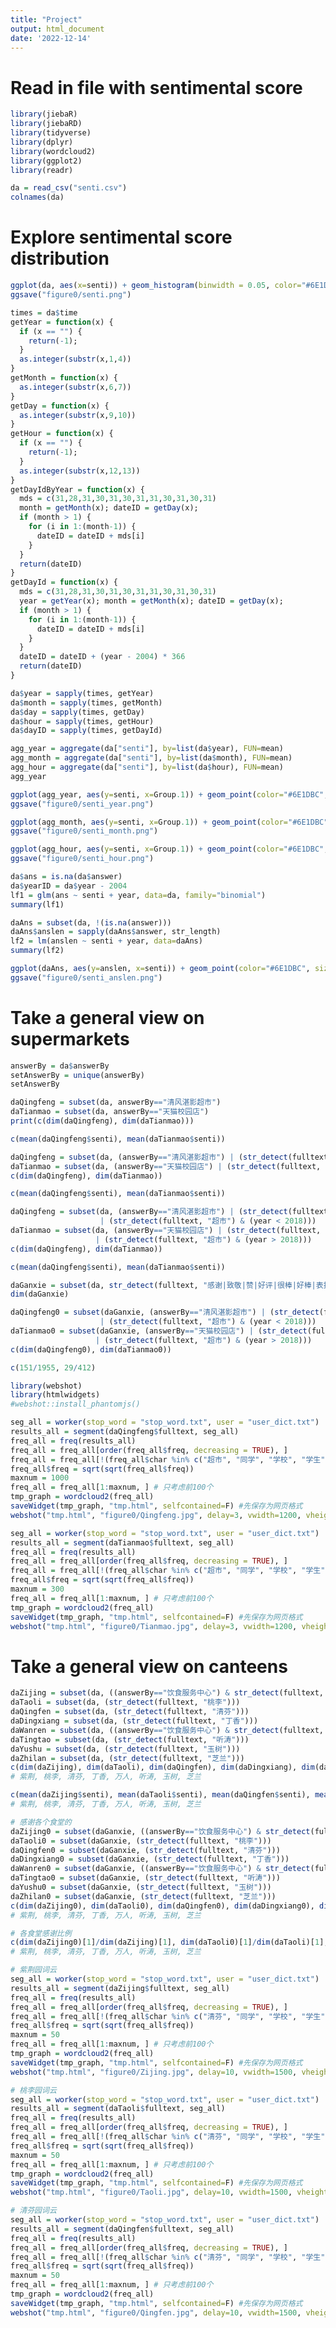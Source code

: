 ```yaml
---
title: "Project"
output: html_document
date: '2022-12-14'
---
```


# Read in file with sentimental score

```r
library(jiebaR)
library(jiebaRD)
library(tidyverse)
library(dplyr)
library(wordcloud2)
library(ggplot2)
library(readr)
```

```r
da = read_csv("senti.csv")
colnames(da)
```

# Explore sentimental score distribution

```r
ggplot(da, aes(x=senti)) + geom_histogram(binwidth = 0.05, color="#6E1DBC", fill="#D29CF0") + labs(title = "2004-2022年反馈信息积极-消极统计分布图") + theme_bw()
ggsave("figure0/senti.png")
```

```r
times = da$time
getYear = function(x) {
  if (x == "") {
    return(-1);
  }
  as.integer(substr(x,1,4))
}
getMonth = function(x) {
  as.integer(substr(x,6,7))
}
getDay = function(x) {
  as.integer(substr(x,9,10))
}
getHour = function(x) {
  if (x == "") {
    return(-1);
  }
  as.integer(substr(x,12,13))
}
getDayIdByYear = function(x) {
  mds = c(31,28,31,30,31,30,31,31,30,31,30,31)
  month = getMonth(x); dateID = getDay(x);
  if (month > 1) {
    for (i in 1:(month-1)) {
      dateID = dateID + mds[i]
    }
  }
  return(dateID)
}
getDayId = function(x) {
  mds = c(31,28,31,30,31,30,31,31,30,31,30,31)
  year = getYear(x); month = getMonth(x); dateID = getDay(x);
  if (month > 1) {
    for (i in 1:(month-1)) {
      dateID = dateID + mds[i]
    }
  }
  dateID = dateID + (year - 2004) * 366
  return(dateID)
}

da$year = sapply(times, getYear)
da$month = sapply(times, getMonth)
da$day = sapply(times, getDay)
da$hour = sapply(times, getHour)
da$dayID = sapply(times, getDayId)
```

```r
agg_year = aggregate(da["senti"], by=list(da$year), FUN=mean)
agg_month = aggregate(da["senti"], by=list(da$month), FUN=mean)
agg_hour = aggregate(da["senti"], by=list(da$hour), FUN=mean)
agg_year
```

```r
ggplot(agg_year, aes(y=senti, x=Group.1)) + geom_point(color="#6E1DBC", size=2) + geom_line(color="#6E1DBC") + labs(x="Year", y="Average sentimental score", title = "年平均积极指数变化趋势图") + theme_bw()
ggsave("figure0/senti_year.png")

ggplot(agg_month, aes(y=senti, x=Group.1)) + geom_point(color="#6E1DBC", size=2) + geom_line(color="#6E1DBC") + labs(x="Month", y="Average sentimental score", title = "月平均积极指数变化趋势图") + theme_bw() + scale_x_continuous(breaks=c(0, 12, 6))
ggsave("figure0/senti_month.png")

ggplot(agg_hour, aes(y=senti, x=Group.1)) + geom_point(color="#6E1DBC", size=2) + geom_line(color="#6E1DBC") + labs(x="Hour", y="Average sentimental score", title = "每日平均积极指数变化趋势图") + theme_bw()
ggsave("figure0/senti_hour.png")
```

```r
da$ans = is.na(da$answer)
da$yearID = da$year - 2004
lf1 = glm(ans ~ senti + year, data=da, family="binomial")
summary(lf1)
```

```r
daAns = subset(da, !(is.na(answer)))
daAns$anslen = sapply(daAns$answer, str_length)
lf2 = lm(anslen ~ senti + year, data=daAns)
summary(lf2)
```

```r
ggplot(daAns, aes(y=anslen, x=senti)) + geom_point(color="#6E1DBC", size=0.5) + labs(x="Sentimental score", y="Answer length", title = "2004-2022年反馈信息积极-消极统计分布图") + theme_bw() + scale_y_continuous(limits=c(0,200))
ggsave("figure0/senti_anslen.png")
```

# Take a general view on supermarkets

```r
answerBy = da$answerBy
setAnswerBy = unique(answerBy)
setAnswerBy
```

```r
daQingfeng = subset(da, answerBy=="清风湛影超市")
daTianmao = subset(da, answerBy=="天猫校园店")
print(c(dim(daQingfeng), dim(daTianmao)))
```

```r
c(mean(daQingfeng$senti), mean(daTianmao$senti))
```

```r
daQingfeng = subset(da, (answerBy=="清风湛影超市") | (str_detect(fulltext, "清风湛影")))
daTianmao = subset(da, (answerBy=="天猫校园店") | (str_detect(fulltext, "天猫|猫超")))
c(dim(daQingfeng), dim(daTianmao))
```

```r
c(mean(daQingfeng$senti), mean(daTianmao$senti))
```

```r
daQingfeng = subset(da, (answerBy=="清风湛影超市") | (str_detect(fulltext, "清风湛影")) 
                    | (str_detect(fulltext, "超市") & (year < 2018)))
daTianmao = subset(da, (answerBy=="天猫校园店") | (str_detect(fulltext, "天猫|猫超"))
                   | (str_detect(fulltext, "超市") & (year > 2018)))
c(dim(daQingfeng), dim(daTianmao))
```

```r
c(mean(daQingfeng$senti), mean(daTianmao$senti))
```

```r
daGanxie = subset(da, str_detect(fulltext, "感谢|致敬|赞|好评|很棒|好棒|表扬|负责|热情|有趣|难得"))
dim(daGanxie)
```

```r
daQingfeng0 = subset(daGanxie, (answerBy=="清风湛影超市") | (str_detect(fulltext, "清风湛影")) 
                    | (str_detect(fulltext, "超市") & (year < 2018)))
daTianmao0 = subset(daGanxie, (answerBy=="天猫校园店") | (str_detect(fulltext, "天猫|猫超"))
                   | (str_detect(fulltext, "超市") & (year > 2018)))
c(dim(daQingfeng0), dim(daTianmao0))
```

```r
c(151/1955, 29/412)
```

```r
library(webshot)
library(htmlwidgets)
#webshot::install_phantomjs()
```

```r
seg_all = worker(stop_word = "stop_word.txt", user = "user_dict.txt")
results_all = segment(daQingfeng$fulltext, seg_all)
freq_all = freq(results_all)
freq_all = freq_all[order(freq_all$freq, decreasing = TRUE), ]
freq_all = freq_all[!(freq_all$char %in% c("超市", "同学", "学校", "学生")),]
freq_all$freq = sqrt(sqrt(freq_all$freq))
maxnum = 1000
freq_all = freq_all[1:maxnum, ] # 只考虑前100个
tmp_graph = wordcloud2(freq_all)
saveWidget(tmp_graph, "tmp.html", selfcontained=F) #先保存为网页格式
webshot("tmp.html", "figure0/Qingfeng.jpg", delay=3, vwidth=1200, vheight=1000)
```

```r
seg_all = worker(stop_word = "stop_word.txt", user = "user_dict.txt")
results_all = segment(daTianmao$fulltext, seg_all)
freq_all = freq(results_all)
freq_all = freq_all[order(freq_all$freq, decreasing = TRUE), ]
freq_all = freq_all[!(freq_all$char %in% c("超市", "同学", "学校", "学生")),]
freq_all$freq = sqrt(sqrt(freq_all$freq))
maxnum = 300
freq_all = freq_all[1:maxnum, ] # 只考虑前100个
tmp_graph = wordcloud2(freq_all)
saveWidget(tmp_graph, "tmp.html", selfcontained=F) #先保存为网页格式
webshot("tmp.html", "figure0/Tianmao.jpg", delay=3, vwidth=1200, vheight=1000)
```

# Take a general view on canteens

```r
daZijing = subset(da, ((answerBy=="饮食服务中心") & str_detect(fulltext, "紫荆")) | (str_detect(fulltext, "紫荆园|紫荆[一二三四1234][层楼]")))
daTaoli = subset(da, (str_detect(fulltext, "桃李")))
daQingfen = subset(da, (str_detect(fulltext, "清芬")))
daDingxiang = subset(da, (str_detect(fulltext, "丁香")))
daWanren = subset(da, ((answerBy=="饮食服务中心") & str_detect(fulltext, "万人|观畴")) | (str_detect(fulltext, "万人食堂|观畴食堂|观畴园")))
daTingtao = subset(da, (str_detect(fulltext, "听涛")))
daYushu = subset(da, (str_detect(fulltext, "玉树")))
daZhilan = subset(da, (str_detect(fulltext, "芝兰")))
c(dim(daZijing), dim(daTaoli), dim(daQingfen), dim(daDingxiang), dim(daWanren), dim(daTingtao), dim(daYushu), dim(daZhilan))
# 紫荆, 桃李, 清芬, 丁香, 万人, 听涛, 玉树, 芝兰
```

```r
c(mean(daZijing$senti), mean(daTaoli$senti), mean(daQingfen$senti), mean(daDingxiang$senti), mean(daWanren$senti), mean(daTingtao$senti), mean(daYushu$senti), mean(daZhilan$senti))
# 紫荆, 桃李, 清芬, 丁香, 万人, 听涛, 玉树, 芝兰
```

```r
# 感谢各个食堂的
daZijing0 = subset(daGanxie, ((answerBy=="饮食服务中心") & str_detect(fulltext, "紫荆")) | (str_detect(fulltext, "紫荆园|紫荆[一二三四1234][层楼]")))
daTaoli0 = subset(daGanxie, (str_detect(fulltext, "桃李")))
daQingfen0 = subset(daGanxie, (str_detect(fulltext, "清芬")))
daDingxiang0 = subset(daGanxie, (str_detect(fulltext, "丁香")))
daWanren0 = subset(daGanxie, ((answerBy=="饮食服务中心") & str_detect(fulltext, "万人|观畴")) | (str_detect(fulltext, "万人食堂|观畴食堂|观畴园")))
daTingtao0 = subset(daGanxie, (str_detect(fulltext, "听涛")))
daYushu0 = subset(daGanxie, (str_detect(fulltext, "玉树")))
daZhilan0 = subset(daGanxie, (str_detect(fulltext, "芝兰")))
c(dim(daZijing0), dim(daTaoli0), dim(daQingfen0), dim(daDingxiang0), dim(daWanren0), dim(daTingtao0), dim(daYushu0), dim(daZhilan0))
# 紫荆, 桃李, 清芬, 丁香, 万人, 听涛, 玉树, 芝兰
```

```r
# 各食堂感谢比例
c(dim(daZijing0)[1]/dim(daZijing)[1], dim(daTaoli0)[1]/dim(daTaoli)[1], dim(daQingfen0)[1]/dim(daQingfen)[1], dim(daDingxiang0)[1]/dim(daDingxiang)[1], dim(daWanren0)[1]/dim(daWanren)[1], dim(daTingtao0)[1]/dim(daTingtao)[1], dim(daYushu0)[1]/dim(daYushu)[1], dim(daZhilan0)[1]/dim(daZhilan)[1])
# 紫荆, 桃李, 清芬, 丁香, 万人, 听涛, 玉树, 芝兰
```

```r
# 紫荆园词云
seg_all = worker(stop_word = "stop_word.txt", user = "user_dict.txt")
results_all = segment(daZijing$fulltext, seg_all)
freq_all = freq(results_all)
freq_all = freq_all[order(freq_all$freq, decreasing = TRUE), ]
freq_all = freq_all[!(freq_all$char %in% c("清芬", "同学", "学校", "学生", "食堂", "紫荆", "桃李", "说", "餐厅")),]
freq_all$freq = sqrt(sqrt(freq_all$freq))
maxnum = 50
freq_all = freq_all[1:maxnum, ] # 只考虑前100个
tmp_graph = wordcloud2(freq_all)
saveWidget(tmp_graph, "tmp.html", selfcontained=F) #先保存为网页格式
webshot("tmp.html", "figure0/Zijing.jpg", delay=10, vwidth=1500, vheight=1200)
```

```r
# 桃李园词云
seg_all = worker(stop_word = "stop_word.txt", user = "user_dict.txt")
results_all = segment(daTaoli$fulltext, seg_all)
freq_all = freq(results_all)
freq_all = freq_all[order(freq_all$freq, decreasing = TRUE), ]
freq_all = freq_all[!(freq_all$char %in% c("清芬", "同学", "学校", "学生", "食堂", "紫荆", "桃李", "说", "餐厅")),]
freq_all$freq = sqrt(sqrt(freq_all$freq))
maxnum = 50
freq_all = freq_all[1:maxnum, ] # 只考虑前100个
tmp_graph = wordcloud2(freq_all)
saveWidget(tmp_graph, "tmp.html", selfcontained=F) #先保存为网页格式
webshot("tmp.html", "figure0/Taoli.jpg", delay=10, vwidth=1500, vheight=1200)
```

```r
# 清芬园词云
seg_all = worker(stop_word = "stop_word.txt", user = "user_dict.txt")
results_all = segment(daQingfen$fulltext, seg_all)
freq_all = freq(results_all)
freq_all = freq_all[order(freq_all$freq, decreasing = TRUE), ]
freq_all = freq_all[!(freq_all$char %in% c("清芬", "同学", "学校", "学生", "食堂", "紫荆", "桃李", "说", "餐厅")),]
freq_all$freq = sqrt(sqrt(freq_all$freq))
maxnum = 50
freq_all = freq_all[1:maxnum, ] # 只考虑前100个
tmp_graph = wordcloud2(freq_all)
saveWidget(tmp_graph, "tmp.html", selfcontained=F) #先保存为网页格式
webshot("tmp.html", "figure0/Qingfen.jpg", delay=10, vwidth=1500, vheight=1200)
```
